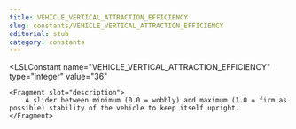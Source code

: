 ```yaml
---
title: VEHICLE_VERTICAL_ATTRACTION_EFFICIENCY
slug: constants/VEHICLE_VERTICAL_ATTRACTION_EFFICIENCY
editorial: stub
category: constants
---
```


<LSLConstant
	name="VEHICLE_VERTICAL_ATTRACTION_EFFICIENCY"
	type="integer"
	value="36"
>
	<Fragment slot="description">
		A slider between minimum (0.0 = wobbly) and maximum (1.0 = firm as possible) stability of the vehicle to keep itself upright.
	</Fragment>
</LSLConstant>
